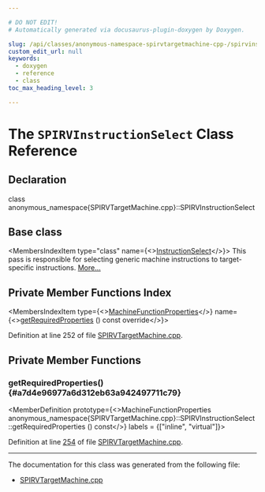 ```yaml
---

# DO NOT EDIT!
# Automatically generated via docusaurus-plugin-doxygen by Doxygen.

slug: /api/classes/anonymous-namespace-spirvtargetmachine-cpp-/spirvinstructionselect
custom_edit_url: null
keywords:
  - doxygen
  - reference
  - class
toc_max_heading_level: 3

---
```





# The `SPIRVInstructionSelect` Class Reference

<DoxygenPage pluginConfig={pluginConfig}>



## Declaration

<CodeBlock>class anonymous_namespace{SPIRVTargetMachine.cpp}::SPIRVInstructionSelect</CodeBlock>

## Base class

<MembersIndex>

<MembersIndexItem
  type="class"
  name={<><a href="/docs/api/classes/llvm/instructionselect">InstructionSelect</a></>}>
This pass is responsible for selecting generic machine instructions to target-specific instructions. <a href="/docs/api/classes/llvm/instructionselect/#details">More...</a>
</MembersIndexItem>

</MembersIndex>

## Private Member Functions Index

<MembersIndex>

<MembersIndexItem
  type={<><a href="/docs/api/classes/llvm/machinefunctionproperties">MachineFunctionProperties</a></>}
  name={<><a href="#a7d4e96977a6d312eb63a942497711c79">getRequiredProperties</a> () const override</>}>
</MembersIndexItem>

</MembersIndex>


Definition at line 252 of file <a href="/docs/api/files/lib/lib/target/lib/target/spirv/spirvtargetmachine-cpp">SPIRVTargetMachine.cpp</a>.

<SectionDefinition>

## Private Member Functions

### getRequiredProperties() {#a7d4e96977a6d312eb63a942497711c79}

<MemberDefinition
  prototype={<>MachineFunctionProperties anonymous&#95;namespace&#123;SPIRVTargetMachine.cpp&#125;::SPIRVInstructionSelect::getRequiredProperties () const</>}
  labels = {["inline", "virtual"]}>

Definition at line <a href="/docs/api/files/lib/lib/target/lib/target/spirv/spirvtargetmachine-cpp/#l00254">254</a> of file <a href="/docs/api/files/lib/lib/target/lib/target/spirv/spirvtargetmachine-cpp">SPIRVTargetMachine.cpp</a>.
</MemberDefinition>

</SectionDefinition>

<hr/>

The documentation for this class was generated from the following file:

<ul>
<li><a href="/docs/api/files/lib/lib/target/lib/target/spirv/spirvtargetmachine-cpp">SPIRVTargetMachine.cpp</a></li>
</ul>

</DoxygenPage>
